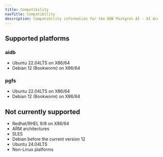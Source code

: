 ```yaml
---
title: Compatibility
navTitle: Compatibility
description: Compatibility information for the EDB Postgres AI - AI Accelerator Pipelines.
---
```


## Supported platforms

### aidb

* Ubuntu 22.04LTS on X86/64
* Debian 12 (Bookworm) on X86/64

### pgfs

* Ubuntu 22.04LTS on X86/64
* Debian 12 (Bookworm) on X86/64

## Not currently supported

* Redhat/RHEL 9/8 on X86/64
* ARM architectures
* SLES
* Debian before the current version 12
* Ubuntu 24.04LTS
* Non-Linux platforms



